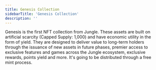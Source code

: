 ```yaml
---
title: Genesis Collection
sidebarTitle: 'Genesis Collection'
description: ''
---
```


Genesis is the first NFT collection from Jungle.
These assets are built on artificial scarcity (Capped Supply: 1,000) and have economic utility in the form of yield.
They are designed to deliver value to long-term holders through the issuance of new assets in future phases, premier access to exclusive features and games across the Jungle ecosystem, exclusive rewards, points yield and more.
It's going to be distributed through a free mint process.
